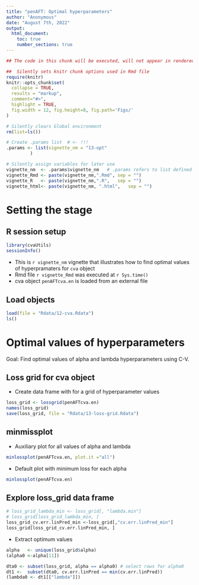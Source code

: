 ```yaml
---
title: "penAFT: Optimal hyperparameters"
author: "Anonymous"
date: "August 7th, 2022"
output: 
  html_document:
    toc: true
    number_sections: true
---
```



```r
## The code in this chunk will be executed, will not appear in rendered .html file

##  Silently sets knitr chunk options used in Rmd file
require(knitr)
knitr::opts_chunk$set(
  collapse = TRUE,
  results = "markup",  
  comment="#>",
  highlight = TRUE,
  fig.width = 12, fig.height=8, fig.path='Figs/'
)

# Silently clears Global environment
rm(list=ls())

# Create .params list  # <- !!! 
.params <- list(vignette_nm = "13-opt"
         ) 

# Silently assign variables for later use
vignette_nm  <- .params$vignette_nm   # .params refers to list defined above
vignette_Rmd <- paste(vignette_nm,".Rmd", sep = "")
vignette_R   <- paste(vignette_nm,".R",   sep = "")
vignette_html<- paste(vignette_nm, ".html",   sep = "")
```
# Setting the stage

## R session setup

```r
library(cvaUtils)
sessionInfo()
```


* This is `r vignette_nm` vignette that illustrates how to find optimal values of hyperpramaters for `cva` object
* Rmd file  `r vignette_Rmd` was executed at `r Sys.time()`
* cva object `penAFTcva.en` is loaded from an external file

## Load objects
```r
load(file = "Rdata/12-cva.Rdata")
ls()
```

# Optimal values of hyperparameters

Goal: Find optimal values of alpha and lambda hyperparameters using C-V.

## Loss grid for cva object

* Create data frame with for a grid of hyperparameter values  

```r
loss_grid <- lossgrid(penAFTcva.en)
names(loss_grid)
save(loss_grid, file = "Rdata/13-loss-grid.Rdata")
```

## minmissplot

* Auxiliary plot for all values of alpha and lambda

```r
minlossplot(penAFTcva.en, plot.it ="all")
```

* Default plot with minimum loss for each alpha

```r
minlossplot(penAFTcva.en)
```

## Explore loss_grid data frame

```r
# loss_grid_lambda_min <- loss_grid[, "lambda.min"] 
# loss_grid[loss_grid_lambda_min, ]
loss_grid_cv.err.linPred_min <-loss_grid[,"cv.err.linPred_min"]
loss_grid[loss_grid_cv.err.linPred_min, ]
```

* Extract optimum values

```r
alpha   <- unique(loss_grid$alpha)
(alpha0 <-alpha[11])

dta0 <- subset(loss_grid, alpha == alpha0) # select rows for alpha0
dt1 <-  subset(dta0, cv.err.linPred == min(cv.err.linPred))
(lambda0 <- dt1[["lambda"]])

```

